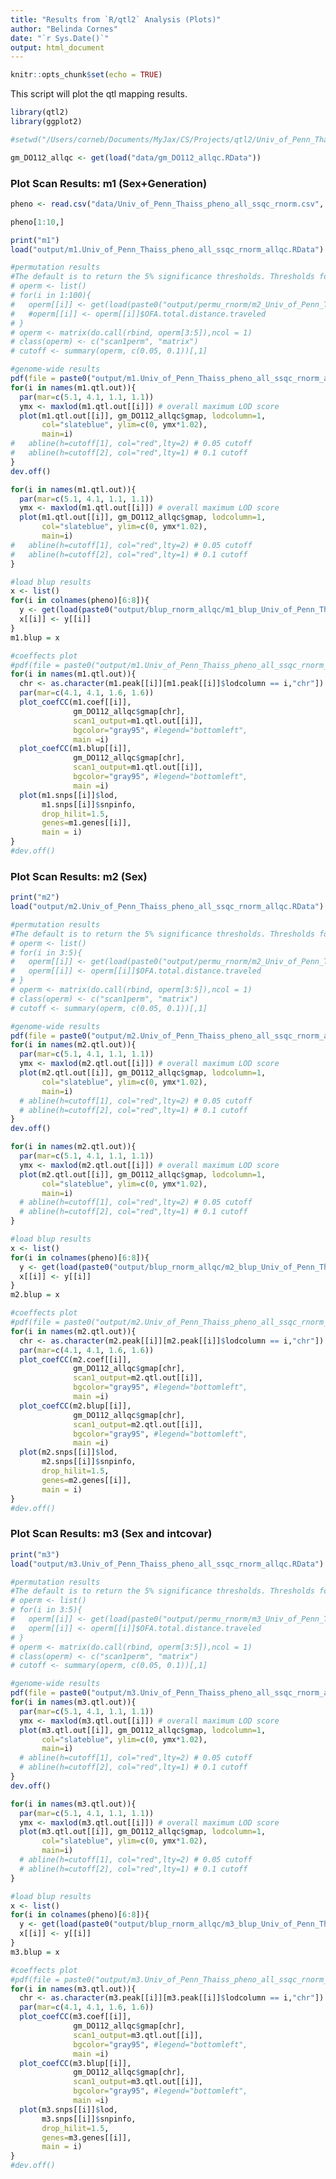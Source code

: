 ```yaml
---
title: "Results from `R/qtl2` Analysis (Plots)"
author: "Belinda Cornes"
date: "`r Sys.Date()`"
output: html_document
---
```


```r
knitr::opts_chunk$set(echo = TRUE)
```

This script will plot the qtl mapping results.

```r

library(qtl2)
library(ggplot2)

#setwd("/Users/corneb/Documents/MyJax/CS/Projects/qtl2/Univ_of_Penn_Thaiss/Thaiss/three.batches/Thaiss_workflowr_old")

gm_DO112_allqc <- get(load("data/gm_DO112_allqc.RData"))

```

### Plot Scan Results: m1 (Sex+Generation)
```r
pheno <- read.csv("data/Univ_of_Penn_Thaiss_pheno_all_ssqc_rnorm.csv", header = TRUE)

pheno[1:10,]

print("m1")
load("output/m1.Univ_of_Penn_Thaiss_pheno_all_ssqc_rnorm_allqc.RData")

#permutation results
#The default is to return the 5% significance thresholds. Thresholds for other (or for multiple) significance levels can be obtained via the alpha argument.
# operm <- list()
# for(i in 1:100){
#   operm[[i]] <- get(load(paste0("output/permu_rnorm/m2_Univ_of_Penn_Thaiss_pheno_all_ssqc_rnorm_allqc_", colnames(pheno)[2], "_", i, ".RData")))
#   #operm[[i]] <- operm[[i]]$OFA.total.distance.traveled
# }
# operm <- matrix(do.call(rbind, operm[3:5]),ncol = 1)
# class(operm) <- c("scan1perm", "matrix")
# cutoff <- summary(operm, c(0.05, 0.1))[,1]

#genome-wide results
pdf(file = paste0("output/m1.Univ_of_Penn_Thaiss_pheno_all_ssqc_rnorm_allqc", "_genomescan.pdf"), width = 14)
for(i in names(m1.qtl.out)){
  par(mar=c(5.1, 4.1, 1.1, 1.1))
  ymx <- maxlod(m1.qtl.out[[i]]) # overall maximum LOD score
  plot(m1.qtl.out[[i]], gm_DO112_allqc$gmap, lodcolumn=1,
       col="slateblue", ylim=c(0, ymx*1.02),
       main=i)
#   abline(h=cutoff[1], col="red",lty=2) # 0.05 cutoff
#   abline(h=cutoff[2], col="red",lty=1) # 0.1 cutoff
}
dev.off()

for(i in names(m1.qtl.out)){
  par(mar=c(5.1, 4.1, 1.1, 1.1))
  ymx <- maxlod(m1.qtl.out[[i]]) # overall maximum LOD score
  plot(m1.qtl.out[[i]], gm_DO112_allqc$gmap, lodcolumn=1,
       col="slateblue", ylim=c(0, ymx*1.02),
       main=i)
#   abline(h=cutoff[1], col="red",lty=2) # 0.05 cutoff
#   abline(h=cutoff[2], col="red",lty=1) # 0.1 cutoff
}

#load blup results
x <- list()
for(i in colnames(pheno)[6:8]){
  y <- get(load(paste0("output/blup_rnorm_allqc/m1_blup_Univ_of_Penn_Thaiss_pheno_all_ssqc_rnorm_",i,"_allqc.RData")))
  x[[i]] <- y[[i]]
}
m1.blup = x

#coeffects plot
#pdf(file = paste0("output/m1.Univ_of_Penn_Thaiss_pheno_all_ssqc_rnorm_allqc", "_coeffgeneplot.pdf"), width = 14)
for(i in names(m1.qtl.out)){
  chr <- as.character(m1.peak[[i]][m1.peak[[i]]$lodcolumn == i,"chr"])
  par(mar=c(4.1, 4.1, 1.6, 1.6))
  plot_coefCC(m1.coef[[i]], 
              gm_DO112_allqc$gmap[chr], 
              scan1_output=m1.qtl.out[[i]], 
              bgcolor="gray95", #legend="bottomleft", 
              main =i)
  plot_coefCC(m1.blup[[i]], 
              gm_DO112_allqc$gmap[chr], 
              scan1_output=m1.qtl.out[[i]], 
              bgcolor="gray95", #legend="bottomleft", 
              main =i)
  plot(m1.snps[[i]]$lod, 
       m1.snps[[i]]$snpinfo, 
       drop_hilit=1.5, 
       genes=m1.genes[[i]],
       main = i)
}
#dev.off()
```

### Plot Scan Results: m2 (Sex)
```r

print("m2")
load("output/m2.Univ_of_Penn_Thaiss_pheno_all_ssqc_rnorm_allqc.RData")

#permutation results
#The default is to return the 5% significance thresholds. Thresholds for other (or for multiple) significance levels can be obtained via the alpha argument.
# operm <- list()
# for(i in 3:5){
#   operm[[i]] <- get(load(paste0("output/permu_rnorm/m2_Univ_of_Penn_Thaiss_pheno_all_ssqc_rnorm_allqc_", colnames(pheno)[14], "_", i, ".RData")))
#   operm[[i]] <- operm[[i]]$OFA.total.distance.traveled
# }
# operm <- matrix(do.call(rbind, operm[3:5]),ncol = 1)
# class(operm) <- c("scan1perm", "matrix")
# cutoff <- summary(operm, c(0.05, 0.1))[,1]

#genome-wide results
pdf(file = paste0("output/m2.Univ_of_Penn_Thaiss_pheno_all_ssqc_rnorm_allqc", "_genomescan.pdf"), width = 14)
for(i in names(m2.qtl.out)){
  par(mar=c(5.1, 4.1, 1.1, 1.1))
  ymx <- maxlod(m2.qtl.out[[i]]) # overall maximum LOD score
  plot(m2.qtl.out[[i]], gm_DO112_allqc$gmap, lodcolumn=1,
       col="slateblue", ylim=c(0, ymx*1.02),
       main=i)
  # abline(h=cutoff[1], col="red",lty=2) # 0.05 cutoff
  # abline(h=cutoff[2], col="red",lty=1) # 0.1 cutoff
}
dev.off()

for(i in names(m2.qtl.out)){
  par(mar=c(5.1, 4.1, 1.1, 1.1))
  ymx <- maxlod(m2.qtl.out[[i]]) # overall maximum LOD score
  plot(m2.qtl.out[[i]], gm_DO112_allqc$gmap, lodcolumn=1,
       col="slateblue", ylim=c(0, ymx*1.02),
       main=i)
  # abline(h=cutoff[1], col="red",lty=2) # 0.05 cutoff
  # abline(h=cutoff[2], col="red",lty=1) # 0.1 cutoff
}

#load blup results
x <- list()
for(i in colnames(pheno)[6:8]){
  y <- get(load(paste0("output/blup_rnorm_allqc/m2_blup_Univ_of_Penn_Thaiss_pheno_all_ssqc_rnorm_",i,"_allqc.RData")))
  x[[i]] <- y[[i]]
}
m2.blup = x

#coeffects plot
#pdf(file = paste0("output/m2.Univ_of_Penn_Thaiss_pheno_all_ssqc_rnorm_allqc", "_coeffgeneplot.pdf"), width = 14)
for(i in names(m2.qtl.out)){
  chr <- as.character(m2.peak[[i]][m2.peak[[i]]$lodcolumn == i,"chr"])
  par(mar=c(4.1, 4.1, 1.6, 1.6))
  plot_coefCC(m2.coef[[i]], 
              gm_DO112_allqc$gmap[chr], 
              scan1_output=m2.qtl.out[[i]], 
              bgcolor="gray95", #legend="bottomleft", 
              main =i)
  plot_coefCC(m2.blup[[i]], 
              gm_DO112_allqc$gmap[chr], 
              scan1_output=m2.qtl.out[[i]], 
              bgcolor="gray95", #legend="bottomleft", 
              main =i)
  plot(m2.snps[[i]]$lod, 
       m2.snps[[i]]$snpinfo, 
       drop_hilit=1.5, 
       genes=m2.genes[[i]],
       main = i)
}
#dev.off()
```

### Plot Scan Results: m3 (Sex and intcovar)
```r
print("m3")
load("output/m3.Univ_of_Penn_Thaiss_pheno_all_ssqc_rnorm_allqc.RData")

#permutation results
#The default is to return the 5% significance thresholds. Thresholds for other (or for multiple) significance levels can be obtained via the alpha argument.
# operm <- list()
# for(i in 3:5){
#   operm[[i]] <- get(load(paste0("output/permu_rnorm/m3_Univ_of_Penn_Thaiss_pheno_all_ssqc_rnorm_allqc_", colnames(pheno)[14], "_", i, ".RData")))
#   operm[[i]] <- operm[[i]]$OFA.total.distance.traveled
# }
# operm <- matrix(do.call(rbind, operm[3:5]),ncol = 1)
# class(operm) <- c("scan1perm", "matrix")
# cutoff <- summary(operm, c(0.05, 0.1))[,1]

#genome-wide results
pdf(file = paste0("output/m3.Univ_of_Penn_Thaiss_pheno_all_ssqc_rnorm_allqc", "_genomescan.pdf"), width = 14)
for(i in names(m3.qtl.out)){
  par(mar=c(5.1, 4.1, 1.1, 1.1))
  ymx <- maxlod(m3.qtl.out[[i]]) # overall maximum LOD score
  plot(m3.qtl.out[[i]], gm_DO112_allqc$gmap, lodcolumn=1,
       col="slateblue", ylim=c(0, ymx*1.02),
       main=i)
  # abline(h=cutoff[1], col="red",lty=2) # 0.05 cutoff
  # abline(h=cutoff[2], col="red",lty=1) # 0.1 cutoff
}
dev.off()

for(i in names(m3.qtl.out)){
  par(mar=c(5.1, 4.1, 1.1, 1.1))
  ymx <- maxlod(m3.qtl.out[[i]]) # overall maximum LOD score
  plot(m3.qtl.out[[i]], gm_DO112_allqc$gmap, lodcolumn=1,
       col="slateblue", ylim=c(0, ymx*1.02),
       main=i)
  # abline(h=cutoff[1], col="red",lty=2) # 0.05 cutoff
  # abline(h=cutoff[2], col="red",lty=1) # 0.1 cutoff
}

#load blup results
x <- list()
for(i in colnames(pheno)[6:8]){
  y <- get(load(paste0("output/blup_rnorm_allqc/m3_blup_Univ_of_Penn_Thaiss_pheno_all_ssqc_rnorm_",i,"_allqc.RData")))
  x[[i]] <- y[[i]]
}
m3.blup = x

#coeffects plot
#pdf(file = paste0("output/m3.Univ_of_Penn_Thaiss_pheno_all_ssqc_rnorm_allqc", "_coeffgeneplot.pdf"), width = 14)
for(i in names(m3.qtl.out)){
  chr <- as.character(m3.peak[[i]][m3.peak[[i]]$lodcolumn == i,"chr"])
  par(mar=c(4.1, 4.1, 1.6, 1.6))
  plot_coefCC(m3.coef[[i]], 
              gm_DO112_allqc$gmap[chr], 
              scan1_output=m3.qtl.out[[i]], 
              bgcolor="gray95", #legend="bottomleft", 
              main =i)
  plot_coefCC(m3.blup[[i]], 
              gm_DO112_allqc$gmap[chr], 
              scan1_output=m3.qtl.out[[i]], 
              bgcolor="gray95", #legend="bottomleft", 
              main =i)
  plot(m3.snps[[i]]$lod, 
       m3.snps[[i]]$snpinfo, 
       drop_hilit=1.5, 
       genes=m3.genes[[i]],
       main = i)
}
#dev.off()
```
